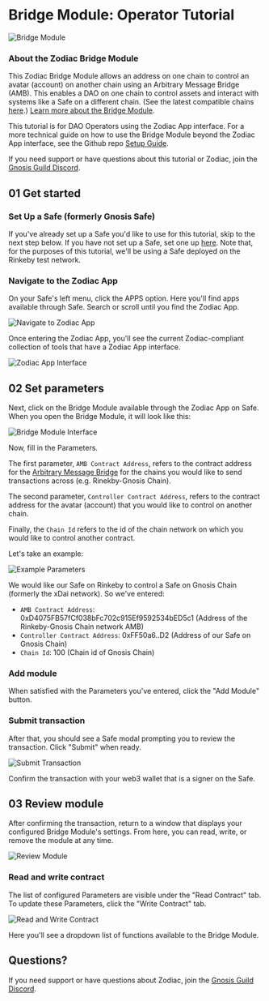 # Bridge Module: Operator Tutorial

![Bridge Module](/Bridge-module.png)

### About the Zodiac Bridge Module

This Zodiac Bridge Module allows an address on one chain to control an avatar (account) on another chain using an Arbitrary Message Bridge (AMB). This enables a DAO on one chain to control assets and interact with systems like a Safe on a different chain. (See the latest compatible chains [here](/documentation/bridge-module).) [Learn more about the Bridge Module](/documentation/bridge-module).

This tutorial is for DAO Operators using the Zodiac App interface. For a more technical guide on how to use the Bridge Module beyond the Zodiac App interface, see the Github repo [Setup Guide](https://github.com/gnosisguild/zodiac-module-bridge/blob/main/docs/setup_guide.md).

If you need support or have questions about this tutorial or Zodiac, join the [Gnosis Guild Discord](https://discord.gg/gnosisguild).

## 01 Get started

### Set Up a Safe (formerly Gnosis Safe)

If you've already set up a Safe you'd like to use for this tutorial, skip to the next step below. If you have not set up a Safe, set one up [here](safe.global). Note that, for the purposes of this tutorial, we'll be using a Safe deployed on the Rinkeby test network. 

### Navigate to the Zodiac App

On your Safe's left menu, click the APPS option. Here you'll find apps available through Safe. Search or scroll until you find the Zodiac App.

![Navigate to Zodiac App](/Nav1.png)

Once entering the Zodiac App, you'll see the current Zodiac-compliant collection of tools that have a Zodiac App interface.

![Zodiac App Interface](/Nav2.png)

## 02 Set parameters

Next, click on the Bridge Module available through the Zodiac App on Safe. When you open the Bridge Module, it will look like this:

![Bridge Module Interface](/Bridge01.png)

Now, fill in the Parameters.

The first parameter, `AMB Contract Address`, refers to the contract address for the [Arbitrary Message Bridge](https://docs.tokenbridge.net/eth-xdai-amb-bridge/about-the-eth-xdai-amb) for the chains you would like to send transactions across (e.g. Rinekby-Gnosis Chain).

The second parameter, `Controller Contract Address`, refers to the contract address for the avatar (account) that you would like to control on another chain.

Finally, the `Chain Id` refers to the id of the chain network on which you would like to control another contract.

Let's take an example:

![Example Parameters](/Bridge02.png)

We would like our Safe on Rinkeby to control a Safe on Gnosis Chain (formerly the xDai network). So we've entered:

- `AMB Contract Address`: 0xD4075FB57fCf038bFc702c915Ef9592534bED5c1 (Address of the Rinkeby-Gnosis Chain network AMB)
- `Controller Contract Address`: 0xFF50a6..D2 (Address of our Safe on Gnosis Chain)
- `Chain Id`: 100 (Chain id of Gnosis Chain)

### Add module

When satisfied with the Parameters you've entered, click the "Add Module" button.

### Submit transaction

After that, you should see a Safe modal prompting you to review the transaction. Click "Submit" when ready.

![Submit Transaction](/Bridge03.png)

Confirm the transaction with your web3 wallet that is a signer on the Safe.

## 03 Review module

After confirming the transaction, return to a window that displays your configured Bridge Module's settings. From here, you can read, write, or remove the module at any time.

![Review Module](/Bridge04.png)

### Read and write contract

The list of configured Parameters are visible under the "Read Contract" tab. To update these Parameters, click the "Write Contract" tab.

![Read and Write Contract](/Bridge05.png)

Here you'll see a dropdown list of functions available to the Bridge Module.

## Questions?

If you need support or have questions about Zodiac, join the [Gnosis Guild Discord](https://discord.gnosisguild.org).